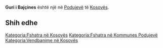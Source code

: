 {{Fshat në 
 | Emri                = Guri i Bajçines
 | EmriAlt                = 
 | NAME_SHORT_FORM=      
 | NAME_GENERIC=      Guri
 | NAME_SORT_NAME_RO=      GURIIBAJCINES
 | FULL_NAME_RO = Guri i Bajçines
 | FULL_NAME_ND_RO=Guri i Bajcines
 | SORT_NAME_RG=BAJCINES GURII
 | FULL_NAME_RG=Bajçines, Guri i
 | FULL_NAME_ND_RG=Bajcines, Guri i
 | SRP_NAME_SHORT_FORM=      
 | SRP_NAME_GENERIC=      
 | SRP_NAME_SORT_NAME_RO=      
 | SRP_FULL_NAME_RO = 
 | SRP_FULL_NAME_ND_RO=
 | SRP_SORT_NAME_RG=
 | SRP_FULL_NAME_RG=
 | SRP_FULL_NAME_ND_RG=
 | Emri (Rasa dhanore) = 
 | Figura              = 
 | Shteti              = Kosovo
 | Komuna              = Podujevë
 | Kodi postar         = 
 | Sipërfaqja          = 

 | Popullsia           = 

 | Regj. i popullsisë  = 
 | Dend. e popullsisë  = 
 | Faqja zyrtare       = 
 <!--- Koordinatat ----> 
 | Gjerësia            = 42.873563
 | Gjatësia            = 21.102523
 | Lartësia            = 
}}
'''Guri i Bajçines''' është një [[]] në [[Podujevë]] të [[Kosovës]].

<!-- == Gjeografia == -->
<!-- == Historia == -->
<!-- == Demografia == -->
== Shih edhe ==
{{Komuna Podujevë}}
{{Kosovo-Administrata-Cung}}

[[Kategoria:Fshatra në Kosovës]]
[[Kategoria:Fshatra në Kommunes Podujevë]]
[[Kategoria:Vendbanime në Kosovës]]
